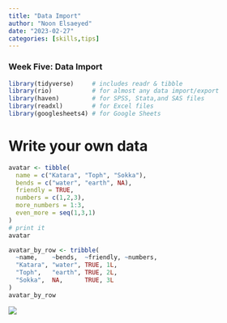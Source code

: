 ```yaml
---
title: "Data Import"
author: "Noon Elsaeyed"
date: "2023-02-27"
categories: [skills,tips]
---
```


### Week Five: Data Import

```r

library(tidyverse)     # includes readr & tibble
library(rio)           # for almost any data import/export
library(haven)         # for SPSS, Stata,and SAS files
library(readxl)        # for Excel files
library(googlesheets4) # for Google Sheets
```

# Write your own data

```r
avatar <- tibble(
  name = c("Katara", "Toph", "Sokka"),
  bends = c("water", "earth", NA),
  friendly = TRUE,
  numbers = c(1,2,3),
  more_numbers = 1:3,
  even_more = seq(1,3,1)
)
# print it
avatar
```

```r
avatar_by_row <- tribble(
  ~name,    ~bends,  ~friendly, ~numbers,
  "Katara", "water", TRUE, 1L,
  "Toph",   "earth", TRUE, 2L,
  "Sokka",  NA,      TRUE, 3L
)
avatar_by_row
```

![](Imports.webp)
